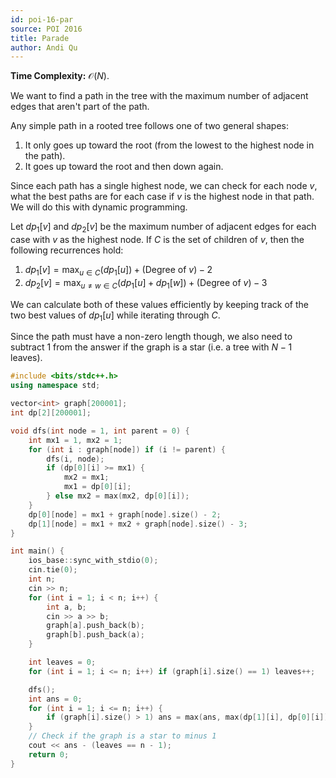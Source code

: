 ```yaml
---
id: poi-16-par
source: POI 2016
title: Parade
author: Andi Qu
---
```


**Time Complexity:** $\mathcal O(N)$.

We want to find a path in the tree with the maximum number of adjacent edges
that aren't part of the path.

Any simple path in a rooted tree follows one of two general shapes:

1. It only goes up toward the root (from the lowest to the highest node in the
   path).
2. It goes up toward the root and then down again.

Since each path has a single highest node, we can check for each node $v$, what
the best paths are for each case if $v$ is the highest node in that path. We
will do this with dynamic programming.

Let $dp_1[v]$ and $dp_2[v]$ be the maximum number of adjacent edges for each
case with $v$ as the highest node. If $C$ is the set of children of $v$, then
the following recurrences hold:

1. $dp_1[v] = \max_{u \in C}(dp_1[u]) + (\text{Degree of }v) - 2$
2. $dp_2[v] = \max_{u \neq w \in C}(dp_1[u] + dp_1[w]) + (\text{Degree of }v) - 3$

We can calculate both of these values efficiently by keeping track of the two
best values of $dp_1[u]$ while iterating through $C$.

Since the path must have a non-zero length though, we also need to subtract 1
from the answer if the graph is a star (i.e. a tree with $N - 1$ leaves).

```cpp
#include <bits/stdc++.h>
using namespace std;

vector<int> graph[200001];
int dp[2][200001];

void dfs(int node = 1, int parent = 0) {
	int mx1 = 1, mx2 = 1;
	for (int i : graph[node]) if (i != parent) {
		dfs(i, node);
		if (dp[0][i] >= mx1) {
			mx2 = mx1;
			mx1 = dp[0][i];
		} else mx2 = max(mx2, dp[0][i]);
	}
	dp[0][node] = mx1 + graph[node].size() - 2;
	dp[1][node] = mx1 + mx2 + graph[node].size() - 3;
}

int main() {
	ios_base::sync_with_stdio(0);
	cin.tie(0);
	int n;
	cin >> n;
	for (int i = 1; i < n; i++) {
		int a, b;
		cin >> a >> b;
		graph[a].push_back(b);
		graph[b].push_back(a);
	}

	int leaves = 0;
	for (int i = 1; i <= n; i++) if (graph[i].size() == 1) leaves++;

	dfs();
	int ans = 0;
	for (int i = 1; i <= n; i++) {
		if (graph[i].size() > 1) ans = max(ans, max(dp[1][i], dp[0][i]) + 1);
	}
	// Check if the graph is a star to minus 1
	cout << ans - (leaves == n - 1);
	return 0;
}
```
